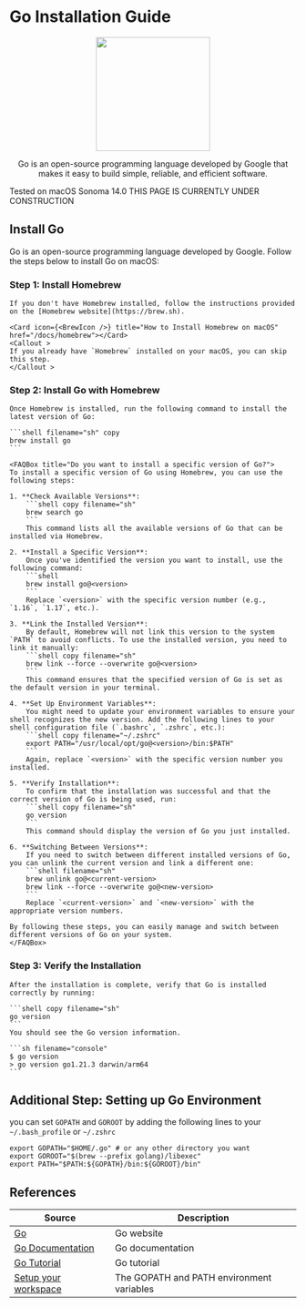 
# Go Installation Guide

<div align="center">
    <a href="https://golang.org/">
        <img src="https://cdn.icon-icons.com/icons2/2107/PNG/512/file_type_go_gopher_icon_130571.png" width="200" />
    </a>
    <p>Go is an open-source programming language developed by Google that makes it easy to build simple, reliable, and efficient software.</p>
</div>

<Callout emoji="👾" type="info">
  Tested on macOS Sonoma 14.0
</Callout>
<Callout type="warning" emoji="⚠️">
    THIS PAGE IS CURRENTLY UNDER CONSTRUCTION
</Callout>

## Install Go

Go is an open-source programming language developed by Google. Follow the steps below to install Go on macOS:

<Steps>

### Step 1: Install Homebrew
    If you don't have Homebrew installed, follow the instructions provided on the [Homebrew website](https://brew.sh).
    
    <Card icon={<BrewIcon />} title="How to Install Homebrew on macOS" href="/docs/homebrew"></Card>
    <Callout >
    If you already have `Homebrew` installed on your macOS, you can skip this step.
    </Callout >

### Step 2: Install Go with Homebrew
    Once Homebrew is installed, run the following command to install the latest version of Go:
    
    ```shell filename="sh" copy
    brew install go
    ```
    
    <FAQBox title="Do you want to install a specific version of Go?">
    To install a specific version of Go using Homebrew, you can use the following steps:
    
    1. **Check Available Versions**:
        ```shell copy filename="sh"
        brew search go
        ```
        This command lists all the available versions of Go that can be installed via Homebrew.
    
    2. **Install a Specific Version**:
        Once you've identified the version you want to install, use the following command:
        ```shell
        brew install go@<version>
        ```
        Replace `<version>` with the specific version number (e.g., `1.16`, `1.17`, etc.).
    
    3. **Link the Installed Version**:
        By default, Homebrew will not link this version to the system `PATH` to avoid conflicts. To use the installed version, you need to link it manually:
        ```shell copy filename="sh"
        brew link --force --overwrite go@<version>
        ```
        This command ensures that the specified version of Go is set as the default version in your terminal.
    
    4. **Set Up Environment Variables**:
        You might need to update your environment variables to ensure your shell recognizes the new version. Add the following lines to your shell configuration file (`.bashrc`, `.zshrc`, etc.):
        ```shell copy filename="~/.zshrc"
        export PATH="/usr/local/opt/go@<version>/bin:$PATH"
        ```
        Again, replace `<version>` with the specific version number you installed.
    
    5. **Verify Installation**:
        To confirm that the installation was successful and that the correct version of Go is being used, run:
        ```shell copy filename="sh"
        go version
        ```
        This command should display the version of Go you just installed.
    
    6. **Switching Between Versions**:
        If you need to switch between different installed versions of Go, you can unlink the current version and link a different one:
        ```shell filename="sh"
        brew unlink go@<current-version>
        brew link --force --overwrite go@<new-version>
        ```
        Replace `<current-version>` and `<new-version>` with the appropriate version numbers.
    
    By following these steps, you can easily manage and switch between different versions of Go on your system.
    </FAQBox>
    
    
### Step 3: Verify the Installation
    After the installation is complete, verify that Go is installed correctly by running:
    
    ```shell copy filename="sh"
    go version
    ```
    You should see the Go version information.

    ```sh filename="console"
    $ go version
    > go version go1.21.3 darwin/arm64
    ```
</Steps>
    
## Additional Step: Setting up Go Environment

you can set `GOPATH` and `GOROOT` by adding the following lines to your `~/.bash_profile` or `~/.zshrc`

```shell copy filename="~/.zshrc"
export GOPATH="$HOME/.go" # or any other directory you want
export GOROOT="$(brew --prefix golang)/libexec"
export PATH="$PATH:${GOPATH}/bin:${GOROOT}/bin"
```

## References

| Source | Description |
| --- | --- |
| [Go](https://golang.org/) | Go website |
| [Go Documentation](https://golang.org/doc/) | Go documentation |
| [Go Tutorial](https://golang.org/doc/tutorial/getting-started) | Go tutorial |
| [Setup your workspace](https://sourabhbajaj.com/mac-setup/Go/) | The GOPATH and PATH environment variables |

